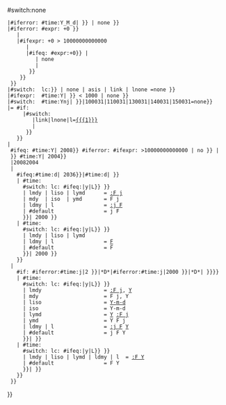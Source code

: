 {{{{{|safesubst:}}}#switch:none
 |{{{{{|safesubst:}}}#iferror: {{{{{|safesubst:}}}#time:Y_M_d|{{{1|}}} }} | none }} <noinclude><!-- #time: can't handle --></noinclude>
 |{{{{{|safesubst:}}}#iferror: {{{{{|safesubst:}}}#expr: {{{1|}}}+0 }}
    |<noinclude><!--not a pure number--></noinclude>
    |{{{{{|safesubst:}}}#ifexpr: {{{1|}}}+0 > 10000000000000
       |<noinclude><!-- a yyyymmddhhmmss timestamp --></noinclude>
       |{{{{{|safesubst:}}}#ifeq: {{{{{|safesubst:}}}#expr:{{{1|}}}+0}} | {{{1|}}}
          | none <noinclude><!-- pure number eg 123.456 --></noinclude>
          | <noinclude><!-- assume yy-mm-dd --></noinclude>
        }}
     }}
  }}
 |{{{{{|safesubst:}}}#switch:  {{{{{|safesubst:}}}lc:{{{2|}}}}} | none | asis | link | lnone =none }}
 |{{{{{|safesubst:}}}#ifexpr:  {{{{{|safesubst:}}}#time:Y|{{{1|}}} }} < 1000 | none }}
 |{{{{{|safesubst:}}}#switch:  {{{{{|safesubst:}}}#time:Ynj|{{{1|}}} }}|100031|110031|130031|140031|150031=none}}
 |= {{{{{|safesubst:}}}#if:{{{1|}}}
      |{{{{{|safesubst:}}}#switch:{{{2}}}
         |link|lnone|l=[[{{{1}}}]]
         |{{{1}}}
       }}
    }}<noinclude><!-- error or "none", so no formatting --></noinclude>
 |<noinclude><!-- continue with formatting --></noinclude>
  {{{{{|safesubst:}}}#ifeq:<noinclude><!--
    --></noinclude>{{{{{|safesubst:}}}#time:Y|{{{1}}} 2008}}<noinclude><!--
    --></noinclude>{{{{{|safesubst:}}}#iferror: {{{{{|safesubst:}}}#ifexpr: {{{1}}}>10000000000000 | no }} | }}<noinclude><!--
    --></noinclude>{{{{{|safesubst:}}}#time:Y|{{{1}}} 2004}}
  |20082004
  |<noinclude><!-- no year --></noinclude>
    {{{{{|safesubst:}}}#ifeq:{{{{{|safesubst:}}}#time:d|{{{1}}} 2036}}|{{{{{|safesubst:}}}#time:d|{{{1}}} }}
    |<noinclude><!-- month+day --></noinclude>{{{{{|safesubst:}}}#time:
      {{{{{|safesubst:}}}#switch: {{{{{|safesubst:}}}lc: {{{{{|safesubst:}}}#ifeq:{{{3|}}}|y|L}}{{{2|}}} }}
      | lmdy | liso | lymd      = [[:F j]]
      | mdy  | iso  | ymd       = F j
      | ldmy | l                = [[:j F]]
      | #default                = j F
      }}|{{{1}}} 2000 }}<noinclude><!-- default='dmy' or null or "" or unsupported option --></noinclude>
    |<noinclude><!-- month only --></noinclude>{{{{{|safesubst:}}}#time:
      {{{{{|safesubst:}}}#switch: {{{{{|safesubst:}}}lc: {{{{{|safesubst:}}}#ifeq:{{{3|}}}|y|L}}{{{2|}}} }}
      | lmdy | liso | lymd 
      | ldmy | l                = [[F]]
      | #default                = F
      }}|{{{1}}} 2000 }}<noinclude><!-- default='dmy'/'mdy'/'ymd'/'iso'/null/""/unsupported opt --></noinclude>
    }}
  |<noinclude><!-- with year--></noinclude>
    {{{{{|safesubst:}}}#if: {{{{{|safesubst:}}}#iferror:{{{{{|safesubst:}}}#time:j|2 {{{1|}}}}}|*D*|{{{{{|safesubst:}}}#iferror:{{{{{|safesubst:}}}#time:j|2000 {{{1|}}}}}|*D*| }}}}
    |<noinclude><!-- day+month+year --></noinclude>{{{{{|safesubst:}}}#time:
      {{{{{|safesubst:}}}#switch: {{{{{|safesubst:}}}lc: {{{{{|safesubst:}}}#ifeq:{{{3|}}}|y|L}}{{{2|}}} }}
      | lmdy                    = [[:F j]], [[Y]]
      | mdy                     = F j, Y
      | liso                    = [[Y|Y-]][[F j|m-d]]<noinclude><!-- i.e. [[Y-m-d]] --></noinclude>
      | iso                     = Y-m-d
      | lymd                    = [[Y]] [[:F j]]
      | ymd                     = Y F j
      | ldmy | l                = [[:j F]] [[Y]]
      | #default                = j F Y
      }}|{{{1|}}} }}<noinclude><!-- #default='dmy' or null or "" or unsupported option --></noinclude>
    |<noinclude><!-- month+year --></noinclude>{{{{{|safesubst:}}}#time:
      {{{{{|safesubst:}}}#switch: {{{{{|safesubst:}}}lc: {{{{{|safesubst:}}}#ifeq:{{{3|}}}|y|L}}{{{2|}}} }}
      | lmdy | liso | lymd | ldmy | l  = [[:F Y]]
      | #default                = F Y
      }}|{{{1|}}} }}<noinclude><!-- default='dmy'/'iso'/'mdy'/null/""/unsupported option --></noinclude>
    }}
  }}    
}}<noinclude>
{{documentation}}
</noinclude>